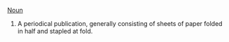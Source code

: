 [[Noun]]
# A periodical publication, generally consisting of sheets of paper folded in half and stapled at fold.